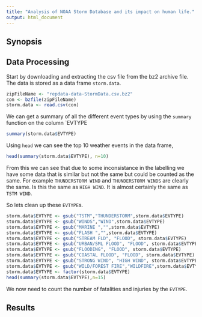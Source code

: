 ```yaml
---
title: "Analysis of NOAA Storm Database and its impact on human life."
output: html_document
---
```


## Synopsis

## Data Processing

Start by downloading and extracting the csv file from the bz2 archive file. The
data is stored as a data frame `storm.data`.

```r
zipFileName <- "repdata-data-StormData.csv.bz2"
con <- bzfile(zipFileName)
storm.data <- read.csv(con)
```

We can get a summary of all the different event types by using the `summary`
function on the column `EVTYPE

```r
summary(storm.data$EVTYPE)
```

Using `head` we can see the top 10 weather events in the data frame,

```r
head(summary(storm.data$EVTYPE), n=10)
```

From this we can see that due to some inconsistance in the labelling we have
some data that is similar but not the same but could be counted as the same. For
example `THUNDERSTORM WIND` and `THUNDERSTORM WINDS` are clearly the same. Is
this the same as `HIGH WIND`. It is almost certainly the same as `TSTM WIND`.

So lets clean up these `EVTYPE`s.

```r
storm.data$EVTYPE <- gsub("TSTM","THUNDERSTORM",storm.data$EVTYPE)
storm.data$EVTYPE <- gsub("WINDS","WIND",storm.data$EVTYPE)
storm.data$EVTYPE <- gsub("MARINE ","",storm.data$EVTYPE)
storm.data$EVTYPE <- gsub("FLASH ","",storm.data$EVTYPE)
storm.data$EVTYPE <- gsub("STREAM FLD", "FLOOD", storm.data$EVTYPE)
storm.data$EVTYPE <- gsub("URBAN/SML FLOOD", "FLOOD", storm.data$EVTYPE)
storm.data$EVTYPE <- gsub("FLOODING", "FLOOD", storm.data$EVTYPE)
storm.data$EVTYPE <- gsub("COASTAL FLOOD", "FLOOD", storm.data$EVTYPE)
storm.data$EVTYPE <- gsub("STRONG WIND", "HIGH WIND", storm.data$EVTYPE)
storm.data$EVTYPE <- gsub("WILD/FOREST FIRE","WILDFIRE",storm.data$EVTYPE)
storm.data$EVTYPE <- factor(storm.data$EVTYPE)
head(summary(storm.data$EVTYPE),n=15)
```

We now need to count the number of fatalities and injuries by the `EVTYPE`.

## Results